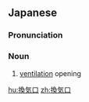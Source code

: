 ==Japanese==
{{ja-kanjitab|かん|き|こう|yomi=on}}

===Pronunciation===
{{ja-pron|かんきこう|y=on}}

===Noun===
{{ja-noun|かんきこう}}

# [[ventilation]] opening

[[hu:換気口]]
[[zh:換気口]]